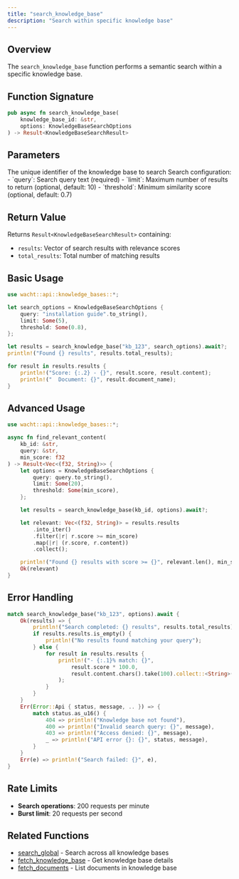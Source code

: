 ```yaml
---
title: "search_knowledge_base"
description: "Search within specific knowledge base"
---
```


## Overview

The `search_knowledge_base` function performs a semantic search within a specific knowledge base.

## Function Signature

```rust
pub async fn search_knowledge_base(
    knowledge_base_id: &str,
    options: KnowledgeBaseSearchOptions
) -> Result<KnowledgeBaseSearchResult>
```

## Parameters

<ParamField path="knowledge_base_id" type="&str" required>
  The unique identifier of the knowledge base to search
</ParamField>

<ParamField path="options" type="KnowledgeBaseSearchOptions" required>
  Search configuration:
  - `query`: Search query text (required)
  - `limit`: Maximum number of results to return (optional, default: 10)
  - `threshold`: Minimum similarity score (optional, default: 0.7)
</ParamField>

## Return Value

Returns `Result<KnowledgeBaseSearchResult>` containing:
- `results`: Vector of search results with relevance scores
- `total_results`: Total number of matching results

## Basic Usage

```rust
use wacht::api::knowledge_bases::*;

let search_options = KnowledgeBaseSearchOptions {
    query: "installation guide".to_string(),
    limit: Some(5),
    threshold: Some(0.8),
};

let results = search_knowledge_base("kb_123", search_options).await?;
println!("Found {} results", results.total_results);

for result in results.results {
    println!("Score: {:.2} - {}", result.score, result.content);
    println!("  Document: {}", result.document_name);
}
```

## Advanced Usage

```rust
use wacht::api::knowledge_bases::*;

async fn find_relevant_content(
    kb_id: &str,
    query: &str,
    min_score: f32
) -> Result<Vec<(f32, String)>> {
    let options = KnowledgeBaseSearchOptions {
        query: query.to_string(),
        limit: Some(20),
        threshold: Some(min_score),
    };

    let results = search_knowledge_base(kb_id, options).await?;

    let relevant: Vec<(f32, String)> = results.results
        .into_iter()
        .filter(|r| r.score >= min_score)
        .map(|r| (r.score, r.content))
        .collect();

    println!("Found {} results with score >= {}", relevant.len(), min_score);
    Ok(relevant)
}
```

## Error Handling

```rust
match search_knowledge_base("kb_123", options).await {
    Ok(results) => {
        println!("Search completed: {} results", results.total_results);
        if results.results.is_empty() {
            println!("No results found matching your query");
        } else {
            for result in results.results {
                println!("- {:.1}% match: {}",
                    result.score * 100.0,
                    result.content.chars().take(100).collect::<String>()
                );
            }
        }
    }
    Err(Error::Api { status, message, .. }) => {
        match status.as_u16() {
            404 => println!("Knowledge base not found"),
            400 => println!("Invalid search query: {}", message),
            403 => println!("Access denied: {}", message),
            _ => println!("API error {}: {}", status, message),
        }
    }
    Err(e) => println!("Search failed: {}", e),
}
```

## Rate Limits

- **Search operations**: 200 requests per minute
- **Burst limit**: 20 requests per second

## Related Functions

- [search_global](search-global) - Search across all knowledge bases
- [fetch_knowledge_base](fetch-knowledge-base) - Get knowledge base details
- [fetch_documents](fetch-documents) - List documents in knowledge base
